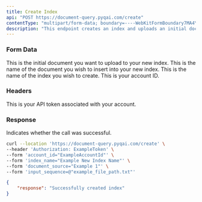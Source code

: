 ```yaml
---
title: Create Index
api: "POST https://document-query.pyqai.com/create"
contentType: "multipart/form-data; boundary=----WebKitFormBoundary7MA4YWxkTrZu0gW'"
description: "This endpoint creates an index and uploads an initial document."
---
```


### Form Data

<ParamField body="input_sequence" type="file">
  This is the initial document you want to upload to your new index. 
</ParamField>

<ParamField body="document_source" type="string">
  This is the name of the document you wish to insert into your new index.
</ParamField>

<ParamField body="index_name" type="string">
  This is the name of the index you wish to create.
</ParamField>

<ParamField body="account_id" type="int">
  This is your account ID.
</ParamField>

### Headers

<ParamField header="Authorization" type="string">
  This is your API token associated with your account.
</ParamField>

### Response

<ResponseField name="response" type="string">
  Indicates whether the call was successful.
</ResponseField>

<RequestExample>

```bash Example Request
curl --location 'https://document-query.pyqai.com/create' \
--header 'Authorization: ExampleToken' \
--form 'account_id="ExampleAccountId"' \
--form 'index_name="Example New Index Name"' \
--form 'document_source="Example 1"' \
--form 'input_sequence=@"example_file_path.txt"'
```

</RequestExample>

<ResponseExample>

```json Response
{
    "response": "Successfully created index"
}
```

</ResponseExample>
